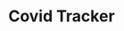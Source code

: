 ---
title: "Covid Tracker"
publishedAt: "26-10-2024"
active: false
description: "A Simple covid tracker."
image: "/img/content/work/web-development/covid-tracker.png"
links:
  github: "https://github.com/Anthony01M/covid-tracker"
  website: "https://anthony01m.github.io/covid-tracker/"
tags: "web development, covid tracker, covid, tracker, html, css, javascript"
---